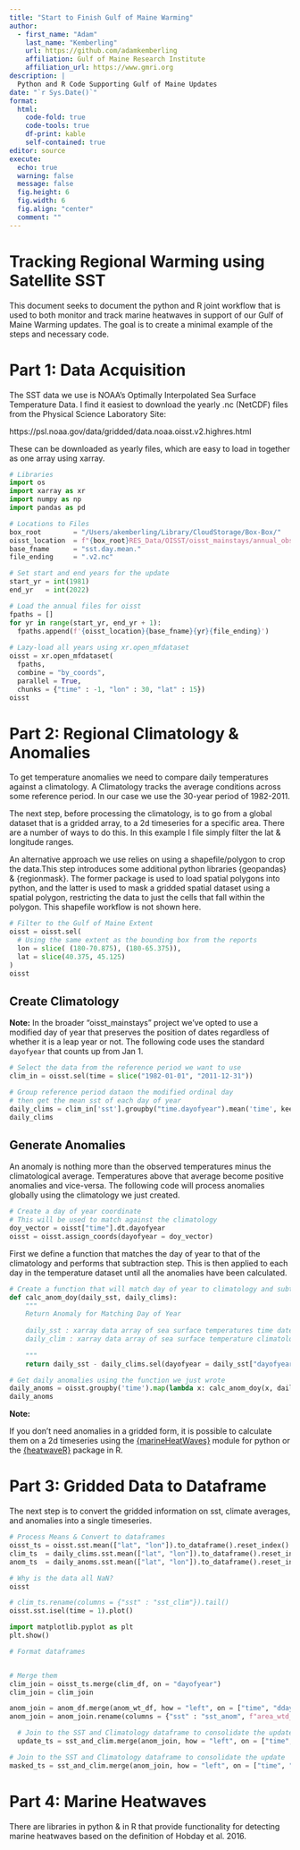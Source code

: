 ```yaml
---
title: "Start to Finish Gulf of Maine Warming"
author: 
  - first_name: "Adam"
    last_name: "Kemberling"
    url: https://github.com/adamkemberling
    affiliation: Gulf of Maine Research Institute
    affiliation_url: https://www.gmri.org
description: | 
  Python and R Code Supporting Gulf of Maine Updates
date: "`r Sys.Date()`"
format: 
  html:
    code-fold: true
    code-tools: true
    df-print: kable
    self-contained: true
editor: source
execute: 
  echo: true
  warning: false
  message: false
  fig.height: 6
  fig.width: 6
  fig.align: "center"
  comment: ""
---
```


# Tracking Regional Warming using Satellite SST

This document seeks to document the python and R joint workflow that is used to both monitor and track marine heatwaves in support of our Gulf of Maine Warming updates. The goal is to create a minimal example of the steps and necessary code.


# Part 1: Data Acquisition

The SST data we use is NOAA's  Optimally Interpolated Sea Surface Temperature Data. I find it easiest to download the yearly .nc (NetCDF) files from the Physical Science Laboratory Site:

https://psl.noaa.gov/data/gridded/data.noaa.oisst.v2.highres.html

These can be downloaded as yearly files, which are easy to load in together as one array using xarray.


```python
# Libraries
import os
import xarray as xr
import numpy as np
import pandas as pd

# Locations to Files
box_root        = "/Users/akemberling/Library/CloudStorage/Box-Box/"
oisst_location  = f"{box_root}RES_Data/OISST/oisst_mainstays/annual_observations/"
base_fname      = "sst.day.mean."
file_ending     = ".v2.nc"

# Set start and end years for the update
start_yr = int(1981)
end_yr   = int(2022)

# Load the annual files for oisst
fpaths = []
for yr in range(start_yr, end_yr + 1):
  fpaths.append(f'{oisst_location}{base_fname}{yr}{file_ending}')
  
# Lazy-load all years using xr.open_mfdataset
oisst = xr.open_mfdataset(
  fpaths, 
  combine = "by_coords", 
  parallel = True, 
  chunks = {"time" : -1, "lon" : 30, "lat" : 15})
oisst
```


# Part 2: Regional Climatology & Anomalies

To get temperature anomalies we need to compare daily temperatures against a climatology. A Climatology tracks the average conditions across some reference period. In our case we use the 30-year period of 1982-2011.

The next step, before processing the climatology, is to go from a global dataset that is a gridded array, to a 2d timeseries for a specific area. There are a number of ways to do this. In this example I file simply filter the lat & longitude ranges. 

An alternative approach we use relies on using a shapefile/polygon to crop the data.This step introduces some additional python libraries {geopandas} & {regionmask}. The former package is used to load spatial polygons into python, and the latter is used to mask a gridded spatial dataset using a spatial polygon, restricting the data to just the cells that fall within the polygon. This shapefile workflow is not shown here.


```python
# Filter to the Gulf of Maine Extent
oisst = oisst.sel(
  # Using the same extent as the bounding box from the reports
  lon = slice( (180-70.875), (180-65.375)),
  lat = slice(40.375, 45.125)
)
oisst
```



## Create Climatology

**Note:** In the broader "oisst_mainstays" project we've opted to use a modified day of year that preserves the position of dates regardless of whether it is a leap year or not. The following code uses the standard `dayofyear` that counts up from Jan 1.

```python
# Select the data from the reference period we want to use
clim_in = oisst.sel(time = slice("1982-01-01", "2011-12-31"))

# Group reference period dataon the modified ordinal day 
# then get the mean sst of each day of year
daily_clims = clim_in['sst'].groupby("time.dayofyear").mean('time', keep_attrs = True)
daily_clims
```


## Generate Anomalies

An anomaly is nothing more than the observed temperatures minus the climatological average. Temperatures above that average become positive anomalies and vice-versa. The following code will process anomalies globally using the climatology we just created.



```python
# Create a day of year coordinate
# This will be used to match against the climatology
doy_vector = oisst["time"].dt.dayofyear
oisst = oisst.assign_coords(dayofyear = doy_vector)
```

First we define a function that matches the day of year to that of the climatology and performs that subtraction step. This is then applied to each day in the temperature dataset until all the anomalies have been calculated.

```python
# Create a function that will match day of year to climatology and subtract the from the observed sst
def calc_anom_doy(daily_sst, daily_clims):
    """
    Return Anomaly for Matching Day of Year
    
    daily_sst : xarray data array of sea surface temperatures time datetime coordinate to pair with daily_clims
    daily_clim : xarray data array of sea surface temperature climatologic means.
    
    """
    return daily_sst - daily_clims.sel(dayofyear = daily_sst["dayofyear"])
```


```python
# Get daily anomalies using the function we just wrote 
daily_anoms = oisst.groupby('time').map(lambda x: calc_anom_doy(x, daily_clims))
daily_anoms
```


**Note:**

If you don't need anomalies in a gridded form, it is possible to calculate them on a 2d timeseries using the [{marineHeatWaves}](https://github.com/ecjoliver/marineHeatWaves) module for python or the [{heatwaveR}](https://robwschlegel.github.io/heatwaveR/) package in R.


# Part 3: Gridded Data to Dataframe

The next step is to convert the gridded information on sst, climate averages, and anomalies into a single timeseries.


```python
# Process Means & Convert to dataframes
oisst_ts = oisst.sst.mean(["lat", "lon"]).to_dataframe().reset_index()
clim_ts  = daily_clims.sst.mean(["lat", "lon"]).to_dataframe().reset_index()
anom_ts  = daily_anoms.sst.mean(["lat", "lon"]).to_dataframe().reset_index()
```


```python
# Why is the data all NaN?
oisst
```


```python
# clim_ts.rename(columns = {"sst" : "sst_clim"}).tail()
oisst.sst.isel(time = 1).plot()

import matplotlib.pyplot as plt
plt.show()
```


```python
# Format dataframes


# Merge them
clim_join = oisst_ts.merge(clim_df, on = "dayofyear")
clim_join = clim_join

anom_join = anom_df.merge(anom_wt_df, how = "left", on = ["time", "ddayofyear"])
anom_join = anom_join.rename(columns = {"sst" : "sst_anom", f"area_wtd_sst" : "area_wtd_anom"})

  # Join to the SST and Climatology dataframe to consolidate the update
  update_ts = sst_and_clim.merge(anom_join, how = "left", on = ["time", "MOD"])

# Join to the SST and Climatology dataframe to consolidate the update
masked_ts = sst_and_clim.merge(anom_join, how = "left", on = ["time", "MOD"])


```

# Part 4: Marine Heatwaves

There are libraries in python & in R that provide functionality for detecting marine heatwaves based on the definition of Hobday et al. 2016.
